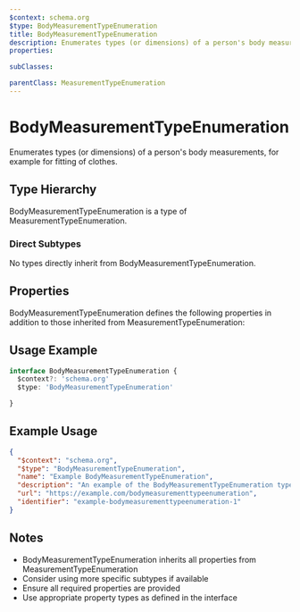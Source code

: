 ```yaml
---
$context: schema.org
$type: BodyMeasurementTypeEnumeration
title: BodyMeasurementTypeEnumeration
description: Enumerates types (or dimensions) of a person's body measurements, for example for fitting of clothes.
properties:

subClasses:

parentClass: MeasurementTypeEnumeration
---
```


# BodyMeasurementTypeEnumeration

Enumerates types (or dimensions) of a person's body measurements, for example for fitting of clothes.

## Type Hierarchy

BodyMeasurementTypeEnumeration is a type of MeasurementTypeEnumeration.

### Direct Subtypes

No types directly inherit from BodyMeasurementTypeEnumeration.

## Properties

BodyMeasurementTypeEnumeration defines the following properties in addition to those inherited from MeasurementTypeEnumeration:



## Usage Example

```typescript
interface BodyMeasurementTypeEnumeration {
  $context?: 'schema.org'
  $type: 'BodyMeasurementTypeEnumeration'

}
```

## Example Usage

```json
{
  "$context": "schema.org",
  "$type": "BodyMeasurementTypeEnumeration",
  "name": "Example BodyMeasurementTypeEnumeration",
  "description": "An example of the BodyMeasurementTypeEnumeration type",
  "url": "https://example.com/bodymeasurementtypeenumeration",
  "identifier": "example-bodymeasurementtypeenumeration-1"
}
```

## Notes

- BodyMeasurementTypeEnumeration inherits all properties from MeasurementTypeEnumeration
- Consider using more specific subtypes if available
- Ensure all required properties are provided
- Use appropriate property types as defined in the interface

